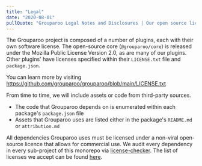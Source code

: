 ```yaml
---
title: "Legal"
date: "2020-08-01"
pullQuote: "Grouparoo Legal Notes and Disclosures | Our open source license approach"
---
```


The Grouparoo project is composed of a number of plugins, each with their own software license. The open-source core (`@grouparoo/core`) is released under the Mozilla Public License Version 2.0, as are many of our plugins. Other plugins' have licenses specified within their `LICENSE.txt` file and `package.json`.

You can learn more by visiting https://github.com/grouparoo/grouparoo/blob/main/LICENSE.txt

From time to time, we will include assets or code from third-party sources.

- The code that Grouparoo depends on is enumerated within each package's `package.json` file
- Assets that Grouparoo uses are listed either in the package's `README.md` or `attribution.md`

All dependencies Grouparoo uses must be licensed under a non-viral open-source licence that allows for commercial use. We audit every dependency in every sub-project of this monorepo via [license-checker](https://www.npmjs.com/package/license-checker). The list of licenses we accept can be found [here](https://github.com/grouparoo/grouparoo/blob/main/tools/license-checker/check).
